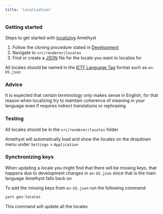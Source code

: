```yaml
---
title: 'Localization'
---
```


### Getting started

Steps to get started with [localizing](https://en.wikipedia.org/wiki/Internationalization_and_localization) Amethyst

1. Follow the cloning procedure stated in [Development](/development)
2. Navigate to `src/renderer/locales`
3. Find or create a [JSON](https://en.wikipedia.org/wiki/JSON#Syntax) file for the locale you want to localize for

<Tip>All locales should be named in the [IETF Language Tag](https://en.wikipedia.org/wiki/IETF_language_tag) format such as `en-US.json`</Tip>

### Advice

It is expected that certain terminology only makes sense in English, for that reason when localizing try to maintain coherence of meaning in your language even if requires indrect translations or rephrasing

### Testing

All locales should be in the `src/renderer/locales` folder

Amethyst will automatically load and show the locales on the dropdown menu under `Settings` > `Application`

### Synchronizing keys

When updating a locale you might find that there will be missing keys, that happens due to development changes in `en-US.json` since that is the main language Amethyst falls back on

To add the missing keys from `en-US.json` run the following command:
```bash
yarn gen:locales
```
<Note>This command will update all the locales</Note>